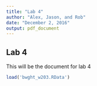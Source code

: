 ```yaml
---
title: "Lab 4"
author: "Alex, Jason, and Rob"
date: "December 2, 2016"
output: pdf_document
---
```


## Lab 4

This will be the document for lab 4

```r
load('bwght_w203.RData')
```